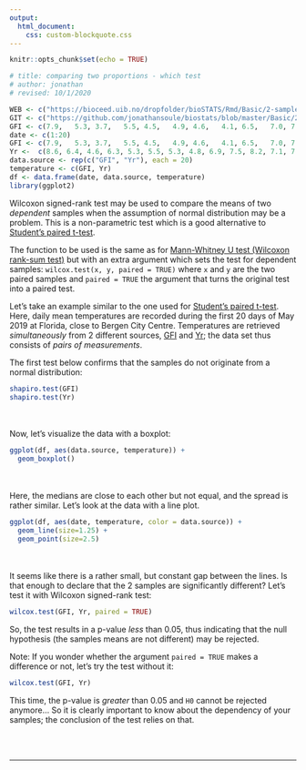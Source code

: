 ```yaml
---
output:
  html_document:
    css: custom-blockquote.css
---
```


```r
knitr::opts_chunk$set(echo = TRUE)

# title: comparing two proportions - which test
# author: jonathan
# revised: 10/1/2020 

WEB <- c("https://bioceed.uib.no/dropfolder/bioSTATS/Rmd/Basic/2-sample/wilcoxon.html")
GIT <- c("https://github.com/jonathansoule/biostats/blob/master/Basic/2-sample/wilcoxon.Rmd")
GFI <- c(7.9,	5.3, 3.7,	5.5, 4.5,	4.9, 4.6,	4.1, 6.5,	7.0, 7.2,	6.3, 6.5,	9.2, 12.7, 13.8, 18.3, 14.9, 15.0, 15.6)
date <- c(1:20)
GFI <- c(7.9,	5.3, 3.7,	5.5, 4.5,	4.9, 4.6,	4.1, 6.5,	7.0, 7.2,	6.3, 6.5,	9.2, 12.7, 13.8, 18.3, 14.9, 15.0, 15.6)
Yr <-  c(8.6, 6.4, 4.6, 6.3, 5.3, 5.5, 5.3, 4.8, 6.9, 7.5, 8.2, 7.1, 7.1, 9.8, 13.5, 14.2, 17.9, 15.3, 15.3, 16.1)
data.source <- rep(c("GFI", "Yr"), each = 20)
temperature <- c(GFI, Yr)
df <- data.frame(date, data.source, temperature)
library(ggplot2)
```
Wilcoxon signed-rank test may be used to compare the means of two *dependent* samples when the assumption of normal distribution may be a problem. This is a non-parametric test which is a good alternative to [Student’s paired t-test](http://biostats.w.uib.no/comparing-two-means-students-paired-t-test/){target="_blank"}.

The function to be used is the same as for [Mann-Whitney U test (Wilcoxon rank-sum test)](http://biostats.w.uib.no/comparing-two-means-mann-whitney-u-test/){target="_blank"} but with an extra argument which sets the test for dependent samples: `wilcox.test(x, y, paired = TRUE)` where `x` and `y` are the two paired samples and `paired = TRUE` the argument that turns the original test into a paired test.

Let’s take an example similar to the one used for [Student’s paired t-test](http://biostats.w.uib.no/comparing-two-means-students-paired-t-test/){target="_blank"}. Here, daily mean temperatures are recorded during the first 20 days of May 2019 at Florida, close to Bergen City Centre. Temperatures are retrieved *simultaneously* from 2 different sources,  [GFI](https://veret.gfi.uib.no/){target="_blank"} and [Yr](){target="_blank"}; the data set thus consists of *pairs of measurements*. 

The first test below confirms that the samples do not originate from a normal distribution:
```r
shapiro.test(GFI)
shapiro.test(Yr)
```
<br /><br />
Now, let's visualize the data with a boxplot:
```r
ggplot(df, aes(data.source, temperature)) +
  geom_boxplot()
```
<br /><br />
Here, the medians are close to each other but not equal, and the spread is rather similar. Let's look at the data with a line plot.
```r
ggplot(df, aes(date, temperature, color = data.source)) +
  geom_line(size=1.25) +
  geom_point(size=2.5)
```
<br /><br />
It seems like there is a rather small, but constant gap between the lines. Is that enough to declare that the 2 samples are significantly different? Let's test it with Wilcoxon signed-rank test:

```r
wilcox.test(GFI, Yr, paired = TRUE)
```
So, the test results in a p-value *less* than 0.05, thus indicating that the null hypothesis (the samples means are not different) may be rejected. 

Note: If you wonder whether the argument `paired = TRUE` makes a difference or not, let's try the test without it:
```r
wilcox.test(GFI, Yr)
```
This time, the p-value is *greater* than 0.05 and `H0` cannot be rejected anymore... So it is clearly important to know about the dependency of your samples; the conclusion of the test relies on that.

<br/><br/>

***
<!-- UNCOMMENT TO ACTIVATE
Get the Rmarkdown file corresponding to this page on [GitHub](`r GIT`){target="_blank"}.
-->
